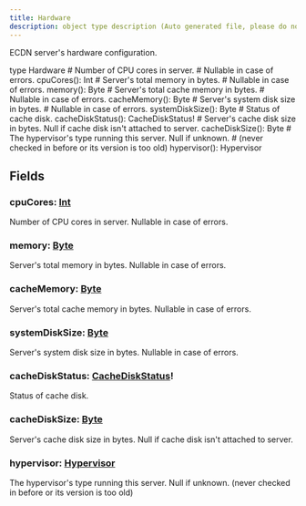 ```yaml
---
title: Hardware
description: object type description (Auto generated file, please do not modify)
---
```



ECDN server's hardware configuration.

<GQLCodeSnippet>
<GQLLine><GQLKeyword>type</GQLKeyword> Hardware <GQLOpen /></GQLLine>
<GQLLine> </GQLLine>
	<GQLLine><GQLTab /><GQLComment># Number of CPU cores in server.</GQLComment></GQLLine>
	<GQLLine><GQLTab /><GQLComment># Nullable in case of errors.</GQLComment></GQLLine>
	<GQLLine><GQLTab /><GQLName>cpuCores</GQLName>(): <GQLLink href="/ecdn-api-scalars/Int">Int</GQLLink></GQLLine>
<GQLLine> </GQLLine>
	<GQLLine><GQLTab /><GQLComment># Server's total memory in bytes.</GQLComment></GQLLine>
	<GQLLine><GQLTab /><GQLComment># Nullable in case of errors.</GQLComment></GQLLine>
	<GQLLine><GQLTab /><GQLName>memory</GQLName>(): <GQLLink href="/ecdn-api-scalars/Byte">Byte</GQLLink></GQLLine>
<GQLLine> </GQLLine>
	<GQLLine><GQLTab /><GQLComment># Server's total cache memory in bytes.</GQLComment></GQLLine>
	<GQLLine><GQLTab /><GQLComment># Nullable in case of errors.</GQLComment></GQLLine>
	<GQLLine><GQLTab /><GQLName>cacheMemory</GQLName>(): <GQLLink href="/ecdn-api-scalars/Byte">Byte</GQLLink></GQLLine>
<GQLLine> </GQLLine>
	<GQLLine><GQLTab /><GQLComment># Server's system disk size in bytes.</GQLComment></GQLLine>
	<GQLLine><GQLTab /><GQLComment># Nullable in case of errors.</GQLComment></GQLLine>
	<GQLLine><GQLTab /><GQLName>systemDiskSize</GQLName>(): <GQLLink href="/ecdn-api-scalars/Byte">Byte</GQLLink></GQLLine>
<GQLLine> </GQLLine>
	<GQLLine><GQLTab /><GQLComment># Status of cache disk.</GQLComment></GQLLine>
	<GQLLine><GQLTab /><GQLName>cacheDiskStatus</GQLName>(): <GQLLink href="/ecdn-api-enums/CacheDiskStatus">CacheDiskStatus</GQLLink><GQLOperator>!</GQLOperator></GQLLine>
<GQLLine> </GQLLine>
	<GQLLine><GQLTab /><GQLComment># Server's cache disk size in bytes. Null if cache disk isn't attached to server.</GQLComment></GQLLine>
	<GQLLine><GQLTab /><GQLName>cacheDiskSize</GQLName>(): <GQLLink href="/ecdn-api-scalars/Byte">Byte</GQLLink></GQLLine>
<GQLLine> </GQLLine>
	<GQLLine><GQLTab /><GQLComment># The hypervisor's type running this server. Null if unknown.</GQLComment></GQLLine>
	<GQLLine><GQLTab /><GQLComment># (never checked in before or its version is too old)</GQLComment></GQLLine>
	<GQLLine><GQLTab /><GQLName>hypervisor</GQLName>(): <GQLLink href="/ecdn-api-enums/Hypervisor">Hypervisor</GQLLink></GQLLine>
<GQLLine> </GQLLine>
<GQLLine><GQLClose /></GQLLine>
</GQLCodeSnippet>


## Fields

### cpuCores: [Int](/ecdn-api-scalars/Int)
Number of CPU cores in server.
Nullable in case of errors.


### memory: [Byte](/ecdn-api-scalars/Byte)
Server's total memory in bytes.
Nullable in case of errors.


### cacheMemory: [Byte](/ecdn-api-scalars/Byte)
Server's total cache memory in bytes.
Nullable in case of errors.


### systemDiskSize: [Byte](/ecdn-api-scalars/Byte)
Server's system disk size in bytes.
Nullable in case of errors.


### cacheDiskStatus: [CacheDiskStatus](/ecdn-api-enums/CacheDiskStatus)!
Status of cache disk.


### cacheDiskSize: [Byte](/ecdn-api-scalars/Byte)
Server's cache disk size in bytes. Null if cache disk isn't attached to server.


### hypervisor: [Hypervisor](/ecdn-api-enums/Hypervisor)
The hypervisor's type running this server. Null if unknown.
(never checked in before or its version is too old)


